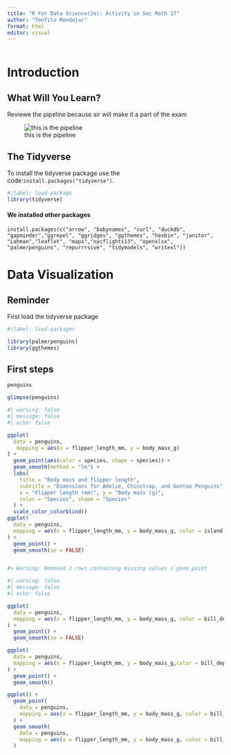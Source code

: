 ```yaml
---
title: "R For Data Science(2e): Activity in Sec Math 17"
author: "Teofilo Mendejar"
format: html
editor: visual
---
```


```r

```

# Introduction

## What Will You Learn?

Reviewe the pipeline because sir will make it a part of the exam

![this is the pipeline](R%20PIC.jpg.png)

## The Tidyverse

To install the tidyverse package use the code:`install.packages("tidyverse")`.

```r
#|label: load-package
library(tidyverse)
```

#### We installed other packages

`install.packages(c("arrow", "babynames", "curl", "duckdb", "gapminder","ggrepel", "ggridges", "ggthemes", "hexbin", "janitor", "Lahman","leaflet", "maps","nycflights13", "openxlsx", "palmerpenguins", "repurrrsive", "tidymodels", "writexl"))`

# Data Visualization

::: callout-note
## Reminder

First load the tidyverse package
:::

```r
#|label: load-packages

library(palmerpenguins)
library(ggthemes)
```

## First steps

```r
penguins
```

```r
glimpse(penguins)
```

```r
#| warning: false
#| message: false
#| echo: false

ggplot(
  data = penguins,
   mapping = aes(x = flipper_length_mm, y = body_mass_g)
) +
  geom_point(aes(color = species, shape = species)) +
  geom_smooth(method = "lm") +
  labs(
    title = "Body mass and flipper length",
    subtitle = "Dimensions for Adelie, Chinstrap, and Gentoo Penguins",
    x = "Flipper length (mm)", y = "Body mass (g)",
    color = "Species", shape = "Species"
  ) +
  scale_color_colorblind()
ggplot(
  data = penguins,
  mapping = aes(x = flipper_length_mm, y = body_mass_g, color = island)
) +
  geom_point() +
  geom_smooth(se = FALSE)


#> Warning: Removed 2 rows containing missing values (`geom_point
```

```r
#| warning: false
#| message: false
#| echo: false

ggplot(
  data = penguins,
  mapping = aes(x = flipper_length_mm, y = body_mass_g, color = bill_depth_mm)
) +
  geom_point() +
  geom_smooth(se = FALSE)

ggplot(
  data = penguins,
  mapping = aes(x = flipper_length_mm, y = body_mass_g,color = bill_depth_mm)
) +
  geom_point() +
  geom_smooth()

ggplot() +
  geom_point(
    data = penguins,
    mapping = aes(x = flipper_length_mm, y = body_mass_g, color = bill_depth_mm)
  ) +
  geom_smooth(
    data = penguins,
    mapping = aes(x = flipper_length_mm, y = body_mass_g, color = bill_depth_mm)
  )

```
